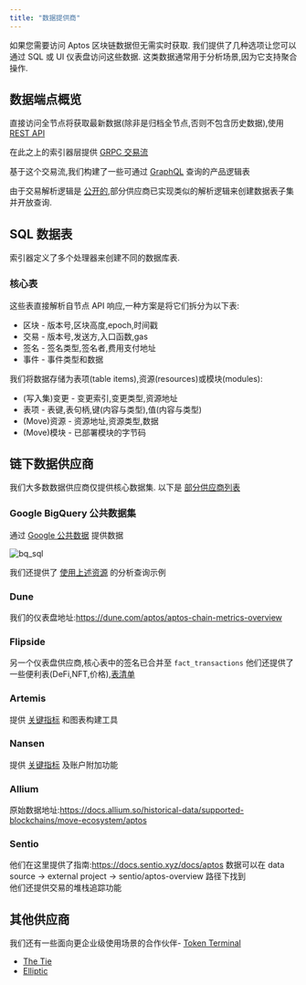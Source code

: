 ```yaml
---
title: "数据提供商"
---
```


如果您需要访问 Aptos 区块链数据但无需实时获取.
我们提供了几种选项让您可以通过 SQL 或 UI 仪表盘访问这些数据.
这类数据通常用于分析场景,因为它支持聚合操作.

## 数据端点概览

直接访问全节点将获取最新数据(除非是归档全节点,否则不包含历史数据),使用 [REST API](/zh/build/apis.mdx#aptos-fullnode)

在此之上的索引器层提供 [GRPC 交易流](/zh/build/indexer/txn-stream/aptos-hosted-txn-stream)

基于这个交易流,我们构建了一些可通过 [GraphQL](/zh/build/indexer/) 查询的产品逻辑表

由于交易解析逻辑是 [公开的](https://github.com/aptos-labs/aptos-indexer-processors-v2),部分供应商已实现类似的解析逻辑来创建数据表子集并开放查询.

## SQL 数据表

索引器定义了多个处理器来创建不同的数据库表.

### 核心表

这些表直接解析自节点 API 响应,一种方案是将它们拆分为以下表:

- 区块 - 版本号,区块高度,epoch,时间戳
- 交易 - 版本号,发送方,入口函数,gas
- 签名 - 签名类型,签名者,费用支付地址
- 事件 - 事件类型和数据

我们将数据存储为表项(table items),资源(resources)或模块(modules):

- (写入集)变更 - 变更索引,变更类型,资源地址
- 表项 - 表键,表句柄,键(内容与类型),值(内容与类型)
- (Move)资源 - 资源地址,资源类型,数据
- (Move)模块 - 已部署模块的字节码

## 链下数据供应商

我们大多数数据供应商仅提供核心数据集.
以下是 [部分供应商列表](https://aptosfoundation.org/currents/aptos-on-chain-data-capabilities-with-dune-nansen-and-other-providers)

### Google BigQuery 公共数据集

通过 [Google 公共数据](https://console.cloud.google.com/marketplace/product/bigquery-public-data/crypto-aptos-mainnet-us) 提供数据

![bq\_sql](~/images/screenshots/bq_sql.png)

我们还提供了 [使用上述资源](https://github.com/aptos-labs/explorer/tree/main/analytics) 的分析查询示例

### Dune

我们的仪表盘地址:https://dune.com/aptos/aptos-chain-metrics-overview

### Flipside

另一个仪表盘供应商,核心表中的签名已合并至 `fact_transactions`
他们还提供了一些便利表(DeFi,NFT,价格),[表清单](https://flipsidecrypto.github.io/aptos-models/#!/overview)

### Artemis

提供 [关键指标](https://app.artemis.xyz/asset/aptos) 和图表构建工具

### Nansen

提供 [关键指标](https://app.nansen.ai/macro/blockchains?chain=aptos) 及账户附加功能

### Allium

原始数据地址:https://docs.allium.so/historical-data/supported-blockchains/move-ecosystem/aptos

### Sentio

他们在这里提供了指南:https://docs.sentio.xyz/docs/aptos  数据可以在 data source -> external project -> sentio/aptos-overview 路径下找到\
他们还提供交易的堆栈追踪功能

## 其他供应商

我们还有一些面向更企业级使用场景的合作伙伴- [Token Terminal](https://tokenterminal.com/resources/articles/aptos-data-partnership)

- [The Tie](https://www.thetie.io/insights/news/introducing-aptos-ecosystem-dashboard-and-on-chain-data/)
- [Elliptic](https://www.elliptic.co/media-center/elliptic-partners-with-aptos-foundation-as-a-data-integration-provider-to-offer-compliance-screening-and-risk-services-for-aptos-network)

